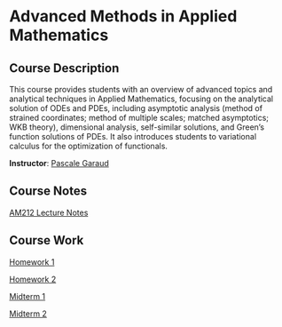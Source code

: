 # Advanced Methods in Applied Mathematics

## Course Description

This course provides students with an overview of advanced topics and analytical techniques in Applied Mathematics, focusing on the analytical solution of ODEs and PDEs, including asymptotic analysis (method of strained coordinates; method of multiple scales; matched asymptotics; WKB theory), dimensional analysis, self-similar solutions, and Green's function solutions of PDEs. It also introduces students to variational calculus for the optimization of functionals.

**Instructor**: [Pascale Garaud](https://users.soe.ucsc.edu/~pgaraud/)

## Course Notes

[AM212 Lecture Notes](notes/AM212_Lectures_edited.pdf)

## Course Work

[Homework 1](docs/hw1.qmd)

[Homework 2](docs/hw2.qmd)

[Midterm 1](docs/exam1.pdf)

[Midterm 2](docs/exam2.pdf)
